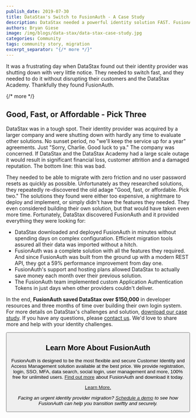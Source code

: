 ```yaml
---
publish_date: 2019-07-30 
title: DataStax's Switch to FusionAuth - A Case Study
description: DataStax needed a powerful identity solution FAST. FusionAuth was there to help.
authors: Bryan Giese
image: /img/blogs/data-stax/data-stax-case-study.jpg
categories: Community
tags: community story, migration
excerpt_separator: "{/* more */}"
---
```


It was a frustrating day when DataStax found out their identity provider was shutting down with very little notice. They needed to switch fast, and they needed to do it without disrupting their customers and the DataStax Academy. Thankfully they found FusionAuth.

{/* more */}

## Good, Fast, or Affordable - Pick Three

DataStax was in a tough spot. Their identity provider was acquired by a larger company and were shutting down with hardly any time to evaluate other solutions. No sunset period, no "we'll keep the service up for a year" agreements. Just "Sorry, Charlie. Good luck to ya." The company was concerned. If DataStax and the DataStax Academy had a large scale outage it would result in significant financial loss, customer attrition and a damaged reputation. The bottom line: this was bad.

They needed to be able to migrate with zero friction and no user password resets as quickly as possible. Unfortunately as they researched solutions, they repeatedly re-discovered the old adage "Good, fast, or affordable. Pick two." The solutions they found were either too expensive, a nightmare to deploy and implement, or simply didn't have the features they needed. They even considered building their own solution, but that would have taken even more time. Fortunately, DataStax discovered FusionAuth and it provided everything they were looking for:
- DataStax downloaded and deployed FusionAuth in minutes without spending days on complex configuration. Efficient migration tools assured all their data was imported without a hitch.
- FusionAuth was a complete solution with all the features they required. And since FusionAuth was built from the ground up with a modern REST API, they got a 59% performance improvement from day one.
- FusionAuth's support and hosting plans allowed DataStax to actually save money each month over their previous solution.
- The FusionAuth team implemented custom Application Authentication Tokens in just days when other providers couldn't deliver.

In the end, **FusionAuth saved DataStax over $150,000** in developer resources and three months of time over building their own login system. For more details on DataStax's challenges and solution, [download our case study](/resources/datastax-case-study.pdf). If you have any questions, please [contact us](/contact). We'd love to share more and help with your identity challenges.

<Button href="/resources/datastax-case-study.pdf" label="Download the Case Study" />

## Learn More About FusionAuth

FusionAuth is designed to be the most flexible and secure Customer Identity and Access Management solution available at the best price. We provide registration, login, SSO, MFA, data search, social login, user management and more, 100% free for unlimited users. [Find out more](/ "FusionAuth Home") about FusionAuth and download it today.

[Learn More.](/)

_Facing an urgent identity provider migration? [Schedule a demo](/contact) to see how FusionAuth can help you transition swiftly and securely._
